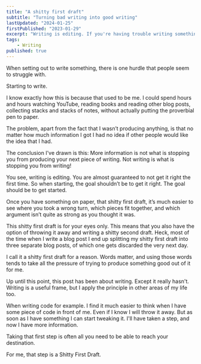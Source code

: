 ```yaml
---
title: "A shitty first draft"
subtitle: "Turning bad writing into good writing"
lastUpdated: "2024-01-25"
firstPublished: "2023-01-29"
excerpt: "Writing is editing. If you're having trouble writing something good, start by writing something bad."
tags:
    - Writing
published: true
---
```


When setting out to write something, there is one hurdle that people seem to struggle with. 

Starting to write.

I know exactly how this is because that used to be me. I could spend hours and hours watching YouTube, reading books and reading other blog posts, collecting stacks and stacks of notes, without actually putting the proverbial pen to paper.

The problem, apart from the fact that I wasn’t producing anything, is that no matter how much information I got I had no idea if other people would like the idea that I had.

The conclusion I've drawn is this: More information is not what is stopping you from producing your next piece of writing. Not writing is what is stopping you from writing!

You see, writing is editing. You are almost guaranteed to not get it right the first time. So when starting, the goal shouldn’t be to get it right. The goal should be to get started.

Once you have something on paper, that shitty first draft, it’s much easier to see where you took a wrong turn, which pieces fit together, and which argument isn’t quite as strong as you thought it was.

This shitty first draft is for your eyes only. This means that you also have the option of throwing it away and writing a shitty second draft. Heck, most of the time when I write a blog post I end up splitting my shitty first draft into three separate blog posts, of which one gets discarded the very next day.

I call it a shitty first draft for a reason. Words matter, and using those words tends to take all the pressure of trying to produce something good out of it for me.

Up until this point, this post has been about writing. Except it really hasn't. Writing is a useful frame, but I apply the principle in other areas of my life too.

When writing code for example. I find it much easier to think when I have some piece of code in front of me. Even if I know I will throw it away. But as soon as I have something I can start tweaking it. I'll have taken a step, and now I have more information.

Taking that first step is often all you need to be able to reach your destination. 

For me, that step is a Shitty First Draft.
